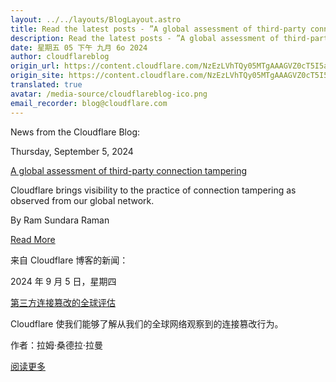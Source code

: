 ```yaml
---
layout: ../../layouts/BlogLayout.astro
title: Read the latest posts - ”A global assessment of third-party connection tampering”
description: Read the latest posts - ”A global assessment of third-party connection tampering”
date: 星期五 05 下午 九月 6o 2024
author: cloudflareblog
origin_url: https://content.cloudflare.com/NzEzLVhTQy05MTgAAAGVZ0cT5I5akXK2N7CuQp9yPfO8UcDnF8kML-DulN_iDZE2KTklwNyzpA32FHTSlCC-79wdrSs=
origin_site: https://content.cloudflare.com/NzEzLVhTQy05MTgAAAGVZ0cT5I5akXK2N7CuQp9yPfO8UcDnF8kML-DulN_iDZE2KTklwNyzpA32FHTSlCC-79wdrSs=
translated: true
avatar: /media-source/cloudflareblog-ico.png
email_recorder: blog@cloudflare.com
---
```



<Reference client:only="react" title="Read the latest posts - ”A global assessment of third-party connection tampering”" url="https://content.cloudflare.com/NzEzLVhTQy05MTgAAAGVZ0cT5I5akXK2N7CuQp9yPfO8UcDnF8kML-DulN_iDZE2KTklwNyzpA32FHTSlCC-79wdrSs=" />

<Detail client:only="react">
	News from the Cloudflare Blog:

Thursday, September 5, 2024

[A global assessment of third-party connection tampering](https://content.cloudflare.com/NzEzLVhTQy05MTgAAAGVZ0cT5I5akXK2N7CuQp9yPfO8UcDnF8kML-DulN_iDZE2KTklwNyzpA32FHTSlCC-79wdrSs=)

Cloudflare brings visibility to the practice of connection tampering as observed from our global network.

By Ram Sundara Raman

[Read More](https://content.cloudflare.com/NzEzLVhTQy05MTgAAAGVZ0cT5I5akXK2N7CuQp9yPfO8UcDnF8kML-DulN_iDZE2KTklwNyzpA32FHTSlCC-79wdrSs=)


</Detail>

来自 Cloudflare 博客的新闻：

2024 年 9 月 5 日，星期四

[第三方连接篡改的全球评估](https://content.cloudflare.com/NzEzLVhTQy05MTgAAAGVZ0cT5I5akXK2N7CuQp9yPfO8UcDnF8kML-DulN_iDZE2KTklwNyzpA32FHTSlCC-79wdrSs=)

Cloudflare 使我们能够了解从我们的全球网络观察到的连接篡改行为。

作者：拉姆·桑德拉·拉曼

[阅读更多](https://content.cloudflare.com/NzEzLVhTQy05MTgAAAGVZ0cT5I5akXK2N7CuQp9yPfO8UcDnF8kML-DulN_iDZE2KTklwNyzpA32FHTSlCC-79wdrSs=)


